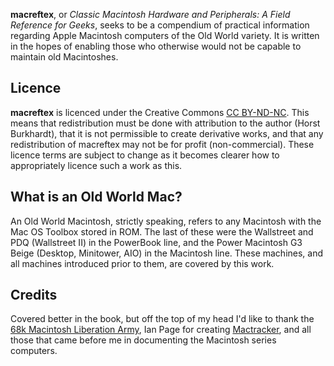 '''macreftex''', or ''Classic Macintosh Hardware and Peripherals: A Field Reference for Geeks'', seeks to be a compendium of practical information regarding 
Apple Macintosh computers of the Old World variety. It is written in the hopes of enabling those who otherwise would not be capable to maintain old Macintoshes. 

== Licence ==
'''macreftex''' is licenced under the Creative Commons [http://creativecommons.org/licenses/by-nc-nd/3.0/ CC BY-ND-NC]. This means that redistribution must be done with attribution to the author (Horst Burkhardt), 
that it is not permissible to create derivative works, and that any redistribution of macreftex may not be for profit (non-commercial). These licence terms are subject 
to change as it becomes clearer how to appropriately licence such a work as this. 

== What is an Old World Mac? ==
An Old World Macintosh, strictly speaking, refers to any Macintosh with the Mac OS Toolbox stored in ROM. The last of these were the Wallstreet and PDQ (Wallstreet II) in the PowerBook
line, and the Power Macintosh G3 Beige (Desktop, Minitower, AIO) in the Macintosh line. These machines, and all machines introduced prior to them, are covered by this work. 

== Credits ==
Covered better in the book, but off the top of my head I'd like to thank the [http://68kmla.net/ 68k Macintosh Liberation Army], Ian Page for creating [http://www.mactracker.net/ Mactracker], 
and all those that came before me in documenting the Macintosh series computers. 
